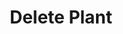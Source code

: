 ---
title: "Delete Plant"
openapi: "DELETE /plants/{id}"
description: "Provide a description for your new page"
---